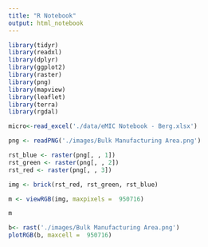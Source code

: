 ```yaml
---
title: "R Notebook"
output: html_notebook
---
```


```r
library(tidyr)
library(readxl)
library(dplyr)
library(ggplot2)
library(raster)
library(png)
library(mapview)
library(leaflet)
library(terra)
library(rgdal)
```

```r
micro<-read_excel('./data/eMIC Notebook - Berg.xlsx')
```

```r
png <- readPNG('./images/Bulk Manufacturing Area.png')

rst_blue <- raster(png[, , 1])
rst_green <- raster(png[, , 2])
rst_red <- raster(png[, , 3])

img <- brick(rst_red, rst_green, rst_blue)

m <- viewRGB(img, maxpixels =  950716)

m
```


```r
b<- rast('./images/Bulk Manufacturing Area.png')
plotRGB(b, maxcell =  950716)

```


